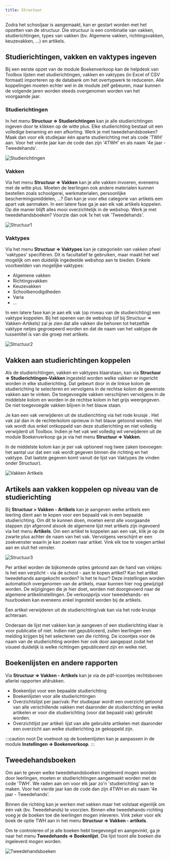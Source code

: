 ```yaml
---
title: Structuur
---
```


Zodra het schooljaar is aangemaakt, kan er gestart worden met het opzetten van de structuur. Die structuur is een combinatie van vakken, studierichtingen, types van vakken (bv. Algemene vakken, richtingsvakken, keuzevakken, ...) en artikels.

## Studierichtingen, vakken en vaktypes ingeven

Bij een eerste opzet van de module Boekenverkoop kan de helpdesk van Toolbox lijsten met studierichtingen, vakken en vaktypes (in Excel of CSV formaat) importeren op de databank om het overtypwerk te reduceren. Alle koppelingen moeten echter wel in de module zelf gebeuren, maar kunnen de volgende jaren worden steeds overgenomen worden van het voorgaande jaar.

### Studierichtingen
In het menu **Structuur => Studierichtingen** kan je alle studierichtingen ingeven door te klikken op de witte plus. Elke studierichting bestaat uit een volledige benaming en een afkorting. Werk je met tweedehandsboeken? Maak dan voor elk studiejaar één aparte studierichting met als code 'TWH' aan. Voor het vierde jaar kan de code dan zijn '4TWH' en als naam '4e jaar - Tweedehands'.

![Studierichtingen](./studierichtingen.png)

### Vakken

Via het menu **Structuur => Vakken** kan je alle vakken invoeren, eveneens met de witte plus. Moeten de leerlingen ook andere materialen kunnen bestellen zoals schoolgerei, werkmaterialen, persoonlijke beschermingsmiddelen, ...? Dan kan je voor elke categorie van artikels een apart vak aanmaken. In een latere fase ga je aan elk vak artikels koppelen. Op die manier blijft alles mooi overzichtelijk in de webshop. Werk je met tweedehandsboeken? Voorzie dan ook 1x het vak 'Tweedehands'.

![Structuur1](./structuur1.PNG)

### Vaktypes

Via het menu **Structuur => Vaktypes** kan je categorieën van vakken ofwel 'vaktypes' specifiëren. Dit is facultatief te gebruiken, maar maakt het wel mogelijk om een duidelijk ingedeelde webshop aan te bieden. Enkele voorbeelden van mogelijke vaktypes: 
- Algemene vakken 
- Richtingsvakken
- Keuzevakken
- Schoolbenodigdheden
- Varia
- ...

In een latere fase kan je aan elk vak (op niveau van de studierichting) een vaktype koppelen. Bij het openen van de webshop (of bij Structuur => Vakken-Artikels) zal je zien dat alle vakken die behoren tot hetzelfde vaktype netjes gegroepeerd worden en dat de naam van het vaktype de tussentitel is van die groep met artikels. 

![Structuur2](./structuur2.PNG)

## Vakken aan studierichtingen koppelen

Als de studierichtingen, vakken en vaktypes klaarstaan, kan via **Structuur => Studierichtingen-Vakken** ingesteld worden welke vakken er ingericht worden in elke studierichting. Dat gebeurt door in de linkse kolom de studierichting te selecteren en vervolgens in de rechtse kolom de gewenste vakken aan te vinken. De toegevoegde vakken verschijnen vervolgens in de middelste kolom en worden in de rechtse kolom in het grijs weergegeven. De niet toegevoegde vakken blijven in het blauw staan.

Je kan een vak verwijderen uit de studierichting via het rode kruisje <LegacyAction img="remove.png"/>. Het vak zal dan in de rechterkolom opnieuw in het blauw getoond worden. Het vak wordt dus enkel ontkoppeld van deze studierichting en niet volledig verwijderd uit Toolbox. Indien je het vak wel volledig wil verwijderen uit de module Boekenverkoop ga je via het menu **Structuur => Vakken**. 

In de middelste kolom kan je per vak optioneel nog twee zaken toevoegen: het aantal uur dat een vak wordt gegeven binnen die richting en het vaktype. Dat laatste gegeven komt vanuit de lijst van Vaktypes (te vinden onder Structuur). 

![Vakken Artikels](./vakken_artikels.png)

## Artikels aan vakken koppelen op niveau van de studierichting
Bij **Structuur > Vakken - Artikels** kan je aangeven welke artikels een leerling dient aan te kopen voor een bepaald vak in een bepaalde studierichting. Om dit te kunnen doen, moeten eerst alle voorgaande stappen zijn afgerond alsook de algemene lijst met artikels zijn ingevoerd via het menu **Artikels**. Om een artikel te koppelen aan een vak, klik je op de zwarte plus achter de naam van het vak. Vervolgens verschijnt er een zoekvenster waarin je kan zoeken naar artikel. Vink elk toe te voegen artikel aan en sluit het venster.

![Structuur3](./structuur3.png)

Per artikel worden de bijkomende opties getoond aan de hand van vinkjes: Is het een verplicht - via de school - aan te kopen artikel? Kan het artikel tweedehands aangekocht worden? Is het te huur? Deze instellingen worden automatisch overgenomen van de artikels, maar kunnen hier nog gewijzigd worden. De wijzigingen die je hier doet, worden niet doorgevoerd naar de algemene artikelinstellingen. De verkoopprijs voor tweedehands- en huurboeken kan eveneens enkel ingesteld worden bij de artikels.  

Een artikel verwijderen uit de studierichting/vak kan via het rode kruisje achteraan.

Onderaan de lijst met vakken kan je aangeven of een studierichting klaar is voor publicatie of niet. Indien niet gepubliceerd, zullen leerlingen een melding krijgen bij het selecteren van die richting. De icoontjes voor de naam van de studierichting worden hier ook door aangepast zodat het visueel duidelijk is welke richtingen gepubliceerd zijn en welke niet.

## Boekenlijsten en andere rapporten

Via **Structuur => Vakken - Artikels** kan je via de pdf-icoontjes rechtsboven allerlei rapporten afdrukken. 
- Boekenlijst voor een bepaalde studierichting
- Boekenlijsten voor alle studierichtingen 
- Overzichtslijst per jaar/vak: Per studiejaar wordt een overzicht getoond van alle verschillende vakken met daaronder de studierichting en welke artikelen er voor die studierichting (voor dat bepaald vak) gebruikt worden.
- Overzichtlijst per artikel: lijst van alle gebruikte artikelen met daaronder een overzicht aan welke studierichting ze gekoppeld zijn.

:::caution noot
De voetnoot op de boekenlijsten kan je aanpassen in de module **Instellingen => Boekenverkoop**.
:::




## Tweedehandsboeken

Om aan te geven welke tweedehandsboeken ingeleverd mogen worden door leerlingen, moeten er studierichtingen aangemaakt worden met de code 'TWH'. We raden aan om voor elk jaar zo'n 'studierichting' aan te maken. Voor het vierde jaar kan de code dan zijn 4TWH en als naam '4e jaar - Tweedehands'.

Binnen die richting kan je werken met vakken maar het volstaat eigenlijk om één vak (bv. Tweedehands) te voorzien. Binnen elke tweedehands-richting voeg je de boeken toe die leerlingen mogen inleveren. Vink zeker voor elk boek de optie TWH aan in het menu **Structuur => Vakken - artikels**.

Om te controleren of je alle boeken hebt toegevoegd en aangevinkt, ga je naar het menu **Tweedehands => Boekenlijst**. Die lijst toont alle boeken die ingeleverd mogen worden.

![Tweedehandsboeken](./tweedehands.png)